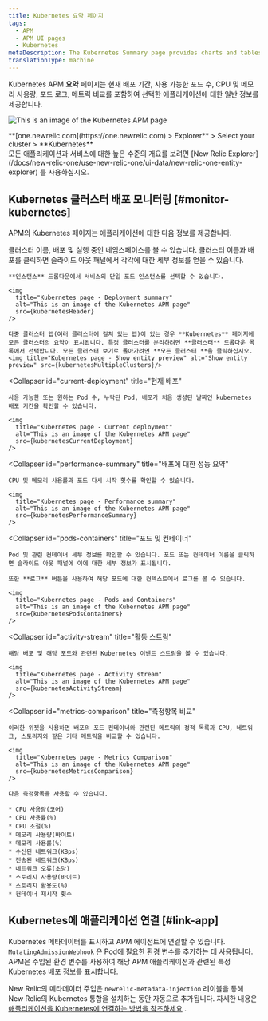 ```yaml
---
title: Kubernetes 요약 페이지
tags:
  - APM
  - APM UI pages
  - Kubernetes
metaDescription: The Kubernetes Summary page provides charts and tables that you can drill down into details about your selected app's performance.
translationType: machine
---
```










Kubernetes APM **요약** 페이지는 현재 배포 기간, 사용 가능한 포드 수, CPU 및 메모리 사용량, 포드 로그, 메트릭 비교를 포함하여 선택한 애플리케이션에 대한 일반 정보를 제공합니다.

<img
  title="Kubernetes page"
  alt="This is an image of the Kubernetes APM page"
  src={kubernetesApmUi}
/>

<figcaption>
  **[one.newrelic.com](https://one.newrelic.com) > Explorer** > Select your cluster > **Kubernetes**
</figcaption>

<Callout variant="tip">
  모든 애플리케이션과 서비스에 대한 높은 수준의 개요를 보려면 [New Relic Explorer](/docs/new-relic-one/use-new-relic-one/ui-data/new-relic-one-entity-explorer) 를 사용하십시오.
</Callout>

## Kubernetes 클러스터 배포 모니터링 [#monitor-kubernetes]

APM의 Kubernetes 페이지는 애플리케이션에 대한 다음 정보를 제공합니다.

<CollapserGroup>
  <Collapser
    id="deployment-summary"
    title="배포 요약"
  >
    클러스터 이름, 배포 및 실행 중인 네임스페이스를 볼 수 있습니다. 클러스터 이름과 배포를 클릭하면 슬라이드 아웃 패널에서 각각에 대한 세부 정보를 얻을 수 있습니다.

    **인스턴스** 드롭다운에서 서비스의 단일 포드 인스턴스를 선택할 수 있습니다.

    <img
      title="Kubernetes page - Deployment summary"
      alt="This is an image of the Kubernetes APM page"
      src={kubernetesHeader}
    />

    다중 클러스터 앱(여러 클러스터에 걸쳐 있는 앱)이 있는 경우 **Kubernetes** 페이지에 모든 클러스터의 요약이 표시됩니다. 특정 클러스터를 분리하려면 **클러스터** 드롭다운 목록에서 선택합니다. 모든 클러스터 보기로 돌아가려면 **모든 클러스터 **을 클릭하십시오.<img title="Kubernetes page - Show entity preview" alt="Show entity preview" src={kubernetesMultipleClusters}/>
  </Collapser>

  <Collapser
    id="current-deployment"
    title="현재 배포"
  >
    사용 가능한 또는 원하는 Pod 수, 누락된 Pod, 배포가 처음 생성된 날짜인 kubernetes 배포 기간을 확인할 수 있습니다.

    <img
      title="Kubernetes page - Current deployment"
      alt="This is an image of the Kubernetes APM page"
      src={kubernetesCurrentDeployment}
    />
  </Collapser>

  <Collapser
    id="performance-summary"
    title="배포에 대한 성능 요약"
  >
    CPU 및 메모리 사용률과 포드 다시 시작 횟수를 확인할 수 있습니다.

    <img
      title="Kubernetes page - Performance summary"
      alt="This is an image of the Kubernetes APM page"
      src={kubernetesPerformanceSummary}
    />
  </Collapser>

  <Collapser
    id="pods-containers"
    title="포드 및 컨테이너"
  >
    Pod 및 관련 컨테이너 세부 정보를 확인할 수 있습니다. 포드 또는 컨테이너 이름을 클릭하면 슬라이드 아웃 패널에 이에 대한 세부 정보가 표시됩니다.

    또한 **로그** 버튼을 사용하여 해당 포드에 대한 컨텍스트에서 로그를 볼 수 있습니다.

    <img
      title="Kubernetes page - Pods and Containers"
      alt="This is an image of the Kubernetes APM page"
      src={kubernetesPodsContainers}
    />
  </Collapser>

  <Collapser
    id="activity-stream"
    title="활동 스트림"
  >
    해당 배포 및 해당 포드와 관련된 Kubernetes 이벤트 스트림을 볼 수 있습니다.

    <img
      title="Kubernetes page - Activity stream"
      alt="This is an image of the Kubernetes APM page"
      src={kubernetesActivityStream}
    />
  </Collapser>

  <Collapser
    id="metrics-comparison"
    title="측정항목 비교"
  >
    이러한 위젯을 사용하면 배포의 포드 컨테이너와 관련된 메트릭의 정적 목록과 CPU, 네트워크, 스토리지와 같은 기타 메트릭을 비교할 수 있습니다.

    <img
      title="Kubernetes page - Metrics Comparison"
      alt="This is an image of the Kubernetes APM page"
      src={kubernetesMetricsComparison}
    />

    다음 측정항목을 사용할 수 있습니다.

    * CPU 사용량(코어)
    * CPU 사용률(%)
    * CPU 조절(%)
    * 메모리 사용량(바이트)
    * 메모리 사용률(%)
    * 수신된 네트워크(KBps)
    * 전송된 네트워크(KBps)
    * 네트워크 오류(초당)
    * 스토리지 사용량(바이트)
    * 스토리지 활용도(%)
    * 컨테이너 재시작 횟수
  </Collapser>
</CollapserGroup>

## Kubernetes에 애플리케이션 연결 [#link-app]

Kubernetes 메타데이터를 표시하고 APM 에이전트에 연결할 수 있습니다. `MutatingAdmissionWebhook` 은 Pod에 필요한 환경 변수를 추가하는 데 사용됩니다. APM은 주입된 환경 변수를 사용하여 해당 APM 애플리케이션과 관련된 특정 Kubernetes 배포 정보를 표시합니다.

New Relic의 메타데이터 주입은 `newrelic-metadata-injection` 레이블을 통해 New Relic의 Kubernetes 통합을 설치하는 동안 자동으로 추가됩니다. 자세한 내용은 [애플리케이션을 Kubernetes에 연결하는 방법을 참조하세요](/docs/kubernetes-pixie/kubernetes-integration/advanced-configuration/link-your-applications-kubernetes/) .